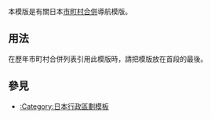 <includeonly><!-- 在這裡加入模板的保護標識 --></includeonly><noinclude>{{template doc page viewed directly}}</noinclude>
<!-- 在本行下編輯模板說明 -->
本模版是有關日本[[市町村合併]]導航模版。

== 用法 ==
在歷年市町村合併列表引用此模版時，請把模版放在首段的最後。

== 參見 ==
*[[:Category:日本行政區劃模板]]

<includeonly>
<!-- 本行下加入模板的分類 -->
[[Category:行政區劃導航模板|{{PAGENAME}}]]
[[Category:日本行政區劃模板| ]]
</includeonly>